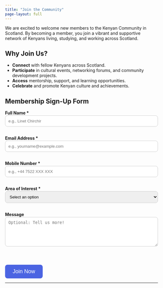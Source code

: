 ```yaml
---
title: "Join the Community"
page-layout: full
---
```


We are excited to welcome new members to the Kenyan Community in Scotland. By becoming a member, you join a vibrant and supportive network of Kenyans living, studying, and working across Scotland.

## Why Join Us?

- **Connect** with fellow Kenyans across Scotland.  
- **Participate** in cultural events, networking forums, and community development projects.  
- **Access** mentorship, support, and learning opportunities.  
- **Celebrate** and promote Kenyan culture and achievements.

## Membership Sign-Up Form

<form action="https://formspree.io/f/mwpokljr" method="POST">

  <!-- Optional metadata -->
  <input type="hidden" name="page_source" value="Join Page">
  <input type="hidden" name="_subject" value="New Community Member Submission">
  <input type="hidden" name="_redirect" value="https://kenyancommunityinscotland.uk/thank-you-join.html">

  <label for="name"><strong>Full Name *</strong></label><br>
  <input type="text" id="name" name="name" placeholder="e.g., Linet Chirchir" autocomplete="name" aria-label="Full Name" required style="width: 100%; padding: 10px; margin-bottom: 15px; border-radius: 8px; border: 1px solid #ccc;"><br>

  <label for="email"><strong>Email Address *</strong></label><br>
  <input type="email" id="email" name="_replyto" placeholder="e.g., yourname@example.com" autocomplete="email" aria-label="Email Address" required style="width: 100%; padding: 10px; margin-bottom: 15px; border-radius: 8px; border: 1px solid #ccc;"><br>

  <label for="mobile"><strong>Mobile Number *</strong></label><br>
  <input type="tel" id="mobile" name="mobile" placeholder="e.g., +44 7522 XXX XXX" autocomplete="tel" aria-label="Mobile Number" required style="width: 100%; padding: 10px; margin-bottom: 15px; border-radius: 8px; border: 1px solid #ccc;"><br>

  <label for="interest"><strong>Area of Interest *</strong></label><br>
  <select id="interest" name="interest" aria-label="Area of Interest" required style="width: 100%; padding: 10px; margin-bottom: 15px; border-radius: 8px; border: 1px solid #ccc;">
    <option value="" disabled selected>Select an option</option>
    <option value="Networking">Networking</option>
    <option value="Community Events">Community Events</option>
    <option value="Mentorship">Mentorship</option>
    <option value="Professional Development">Professional Development</option>
    <option value="Youth Engagement">Youth Engagement</option>
    <option value="Cultural Promotion">Cultural Promotion</option>
    <option value="General Membership">General Membership</option>
  </select><br>

  <label for="message"><strong>Message</strong></label><br>
  <textarea id="message" name="message" placeholder="Optional: Tell us more!" rows="5" aria-label="Additional Message" style="width: 100%; padding: 10px; margin-bottom: 15px; border-radius: 8px; border: 1px solid #ccc;"></textarea><br>

  <button type="submit" style="background-color: #4B64E2; color: white; padding: 12px 25px; border-radius: 8px; border: none; font-size: 18px; cursor: pointer;">Join Now</button>

</form>

---